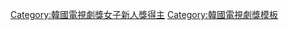 {{Navbox
|name = 韓國電視劇獎女子新人賞
|title = [[韓國電視劇節|韓國電視劇獎]]女子新人獎
|basestyle = background:#EEDD82;
|groupstyle = background:#EEDD82;
|bodyclass = hlist
|list1= 
* [[瑞雨]]（2010年）
* [[林秀香]]（2011年）
* [[尹真伊]]（2012年）
* [[寶兒]]（2013年）
* [[閔都凞]]（2014年）
* [[林智妍]]（2015年）
* [[金賽綸]]（2016年）
* [[高媛熙]]（2017年）
* [[徐恩秀]]（2018年）
* [[權娜拉]]（2019年）
}}<includeonly>[[Category:韓國電視劇獎女子新人獎得主]]</includeonly><noinclude>
{{collapsible option}}
[[Category:韓國電視劇獎模板]]  
</noinclude>